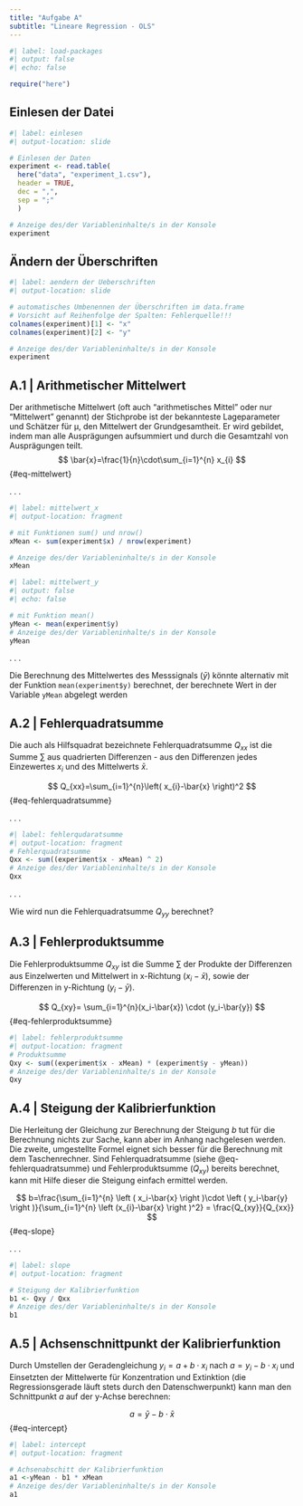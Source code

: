 ```yaml
---
title: "Aufgabe A"
subtitle: "Lineare Regression - OLS"
---
```


```r
#| label: load-packages
#| output: false
#| echo: false

require("here")

```

## Einlesen der Datei

```r
#| label: einlesen
#| output-location: slide

# Einlesen der Daten
experiment <- read.table(
  here("data", "experiment_1.csv"),
  header = TRUE,
  dec = ",",
  sep = ";"
  )

# Anzeige des/der Variableninhalte/s in der Konsole
experiment
```

## Ändern der Überschriften

```r
#| label: aendern der Ueberschriften
#| output-location: slide

# automatisches Umbenennen der Überschriften im data.frame
# Vorsicht auf Reihenfolge der Spalten: Fehlerquelle!!!
colnames(experiment)[1] <- "x"
colnames(experiment)[2] <- "y"

# Anzeige des/der Variableninhalte/s in der Konsole
experiment
```

## A.1 \| Arithmetischer Mittelwert

Der arithmetische Mittelwert (oft auch "arithmetisches Mittel" oder nur "Mittelwert" genannt) der Stichprobe ist der bekannteste Lageparameter und Schätzer für µ, den Mittelwert der Grundgesamtheit. Er wird gebildet, indem man alle Ausprägungen aufsummiert und durch die Gesamtzahl von Ausprägungen teilt. $$
\bar{x}=\frac{1}{n}\cdot\sum_{i=1}^{n} x_{i}
$$ {#eq-mittelwert}

. . .

```r
#| label: mittelwert_x
#| output-location: fragment

# mit Funktionen sum() und nrow()
xMean <- sum(experiment$x) / nrow(experiment)

# Anzeige des/der Variableninhalte/s in der Konsole
xMean
```

```r
#| label: mittelwert_y
#| output: false
#| echo: false

# mit Funktion mean()
yMean <- mean(experiment$y)
# Anzeige des/der Variableninhalte/s in der Konsole
yMean
```

. . .

Die Berechnung des Mittelwertes des Messsignals ($\bar{y}$) könnte alternativ mit der Funktion `mean(experiment$y)` berechnet, der berechnete Wert in der Variable `yMean` abgelegt werden

## A.2 \| Fehlerquadratsumme

Die auch als Hilfsquadrat bezeichnete Fehlerquadratsumme $Q_{xx}$ ist die Summe $\sum$ aus quadrierten Differenzen - aus den Differenzen jedes Einzewertes $x_i$ und des Mittelwerts $\bar{x}$.

$$
    Q_{xx}=\sum_{i=1}^{n}\left( x_{i}-\bar{x} \right)^2
$$ {#eq-fehlerquadratsumme}

. . .

```r
#| label: fehlerqudaratsumme
#| output-location: fragment
# Fehlerquadratsumme
Qxx <- sum((experiment$x - xMean) ^ 2)
# Anzeige des/der Variableninhalte/s in der Konsole
Qxx
```

. . .

::: {.callout-tip appearance="minimal"}
Wie wird nun die Fehlerquadratsumme $Q_{yy}$ berechnet?
:::

## A.3 \| Fehlerproduktsumme

Die Fehlerproduktsumme $Q_{xy}$ ist die Summe $\sum$ der Produkte der Differenzen aus Einzelwerten und Mittelwert in x-Richtung $(x_i-\bar{x})$, sowie der Differenzen in y-Richtung $(y_i-\bar{y})$.

$$
Q_{xy}= \sum_{i=1}^{n}(x_i-\bar{x}) \cdot (y_i-\bar{y})
$$ {#eq-fehlerproduktsumme}

```r
#| label: fehlerproduktsumme
#| output-location: fragment
# Produktsumme
Qxy <- sum((experiment$x - xMean) * (experiment$y - yMean))
# Anzeige des/der Variableninhalte/s in der Konsole
Qxy
```

## A.4 \| Steigung der Kalibrierfunktion

Die Herleitung der Gleichung zur Berechnung der Steigung $b$ tut für die Berechnung nichts zur Sache, kann aber im Anhang nachgelesen werden. Die zweite, umgestellte Formel eignet sich besser für die Berechnung mit dem Taschenrechner. Sind Fehlerquadratsumme (siehe @eq-fehlerquadratsumme) und Fehlerproduktsumme ($Q_{xy}$) bereits berechnet, kann mit Hilfe dieser die Steigung einfach ermittel werden.

$$
b=\frac{\sum_{i=1}^{n} \left ( x_i-\bar{x} \right )\cdot \left (  y_i-\bar{y}  \right )}{\sum_{i=1}^{n} \left (x_{i}-\bar{x} \right )^2} =  \frac{Q_{xy}}{Q_{xx}} 
$$ {#eq-slope}

. . .

```r
#| label: slope
#| output-location: fragment

# Steigung der Kalibrierfunktion
b1 <- Qxy / Qxx
# Anzeige des/der Variableninhalte/s in der Konsole
b1
```

## A.5 \| Achsenschnittpunkt der Kalibrierfunktion

Durch Umstellen der Geradengleichung $y_i= a + b \cdot x_i$ nach $a = y_i - b \cdot x_i$ und Einsetzten der Mittelwerte für Konzentration und Extinktion (die Regressionsgerade läuft stets durch den Datenschwerpunkt) kann man den Schnittpunkt $a$ auf der y-Achse berechnen:

$$
a = \bar{y} - b \cdot \bar{x}
$$ {#eq-intercept}

```r
#| label: intercept
#| output-location: fragment

# Achsenabschitt der Kalibrierfunktion
a1 <-yMean - b1 * xMean 
# Anzeige des/der Variableninhalte/s in der Konsole
a1
```

## 
